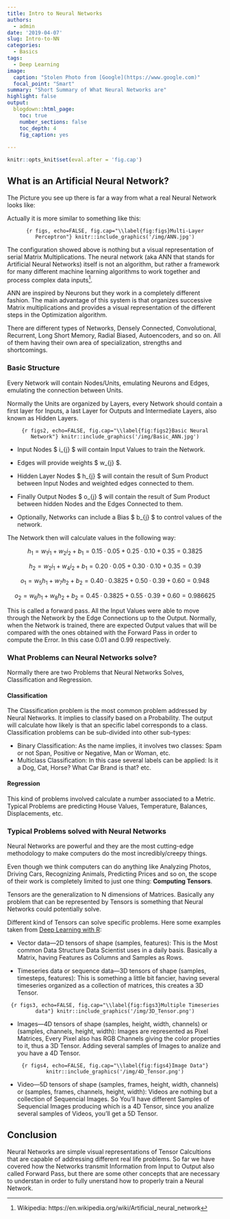 ```yaml
---
title: Intro to Neural Networks
authors: 
  - admin
date: '2019-04-07'
slug: Intro-to-NN
categories:
  - Basics
tags:
  - Deep Learning
image:
  caption: "Stolen Photo from [Google](https://www.google.com)"
  focal_point: "Smart"
summary: "Short Summary of What Neural Networks are"
highlight: false
output:
  blogdown::html_page:
    toc: true
    number_sections: false
    toc_depth: 4
    fig_caption: yes
    
---
```


```r
knitr::opts_knit$set(eval.after = 'fig.cap')
```


## What is an Artificial Neural Network?

The Picture you see up there is far a way from what a real Neural Network looks like:

Actually it is more similar to something like this:

<center>
```{r figs, echo=FALSE, fig.cap="\\label{fig:figs}Multi-Layer Perceptron"}
knitr::include_graphics('/img/ANN.jpg')
```
</center>

The configuration showed above is nothing but a visual representation of serial Matrix Multiplications. The neural network (aka ANN that stands for Artificial Neural Networks) itself is not an algorithm, but rather a framework for many different machine learning algorithms to work together and process complex data inputs^[Wikipedia: https://en.wikipedia.org/wiki/Artificial_neural_network].

ANN are inspired by Neurons but they work in a completely different fashion. The main advantage of this system is that organizes successive Matrix multiplications and provides a visual representation of the different steps in the Optimization algorithm.

There are different types of Networks, Densely Connected, Convolutional, Recurrent, Long Short Memory, Radial Biased, Autoencoders, and so on. All of them having their own area of specialization, strengths and shortcomings.

### Basic Structure

Every Network will contain Nodes/Units, emulating Neurons and Edges, emulating the connection between Units.

Normally the Units are organized by Layers, every Network should contain a first layer for Inputs, a last Layer for Outputs and Intermediate Layers, also known as Hidden Layers.

<center>
```{r figs2, echo=FALSE, fig.cap="\\label{fig:figs2}Basic Neural Network"}
knitr::include_graphics('/img/Basic_ANN.jpg')
```
</center>


+ Input Nodes $ i_{j} $ will contain Input Values to train the Network. 

+ Edges will provide weights $ w_{j} $. 

+ Hidden Layer Nodes $ h_{j} $ will contain the result of Sum Product between Input Nodes and weighted edges connected to them. 

+ Finally Output Nodes  $ o_{j} $ will contain the result of Sum Product between hidden Nodes and the Edges Connected to them.

+ Optionally, Networks can include a Bias $ b_{j} $ to control values of the network.

The Network then will calculate values in the following way:  



$$ h_{1} = w_{1} i_{1} + w_{2} i_{2} + b_{1} = 0.15 \cdot 0.05 + 0.25 \cdot 0.10 + 0.35 = 0.3825 $$


$$ h_{2} = w_{2} i_{1} + w_{4} i_{2} + b_{1} = 0.20 \cdot 0.05 + 0.30 \cdot 0.10 + 0.35 = 0.39 $$

$$ o_{1} = w_{5} h_{1} + w_{7} h_{2} + b_{2} = 0.40 \cdot 0.3825 + 0.50 \cdot 0.39 + 0.60 = 0.948 $$

$$ o_{2} = w_{6} h_{1} + w_{8} h_{2} + b_{2} = 0.45 \cdot 0.3825 + 0.55 \cdot 0.39 + 0.60 = 0.986625 $$

This is called a forward pass. All the Input Values were able to move through the Network by the Edge Connections up to the Output. Normally, when the Network is trained, there are expected Output values that will be compared with the ones obtained with the Forward Pass in order to compute the Error. In this case 0.01 and 0.99 respectively.

### What Problems can Neural Networks solve?

Normally there are two Problems that Neural Networks Solves, Classification and Regression.

#### Classification

The Classification problem is the most common problem addressed by Neural Networks. It implies to classify based on a Probability. The output will calculate how likely is that an specific label corresponds to a class.
Classification problems can be sub-divided into other sub-types:

+ Binary Classification: As the name implies, it involves two classes: Spam or not Span, Positive or Negative, Man or Woman, etc. 
+ Multiclass Classification: In this case several labels can be applied: Is it a Dog, Cat, Horse? What Car Brand is that? etc.

#### Regression
This kind of problems involved calculate a  number associated to a Metric. Typical Problems are predicting House Values, Temperature, Balances, Displacements, etc.

### Typical Problems solved with Neural Networks

Neural Networks are powerful and they are the most cutting-edge methodology to make computers do the most incredibly/creepy things.

Even though we think computers can do anything like Analyzing Photos, Driving Cars, Recognizing Animals, Predicting Prices and so on, the scope of their work is completely limited to just one thing: **Computing Tensors**.

Tensors are the generalization to N dimensions of Matrices. Basically any problem that can be represented by Tensors is something that Neural Networks could potentially solve.

Different kind of Tensors can solve specific problems. Here some examples taken from [Deep Learning with R](https://www.manning.com/books/deep-learning-with-r):

 
* Vector data—2D tensors of shape (samples, features): This is the Most common Data Structure Data Scientist uses in a daily basis. Basically a Matrix, having Features as Columns and Samples as Rows.

* Timeseries data or sequence data—3D tensors of shape (samples, timesteps, features): This is something a little bit fancier, having several timeseries organized as a collection of matrices, this creates a 3D Tensor.

<center>
```{r figs3, echo=FALSE, fig.cap="\\label{fig:figs3}Multiple Timeseries data"}
knitr::include_graphics('/img/3D_Tensor.png')
```
</center>

* Images—4D tensors of shape (samples, height, width, channels) or (samples,
channels, height, width): Images are represented as Pixel Matrices, Every Pixel also has RGB Channels giving the color properties to it, thus a 3D Tensor. Adding several samples of Images to analize and you have a 4D Tensor.

<center>
```{r figs4, echo=FALSE, fig.cap="\\label{fig:figs4}Image Data"}
knitr::include_graphics('/img/4D_Tensor.png')
```
</center>

* Video—5D tensors of shape (samples, frames, height, width, channels) or
(samples, frames, channels, height, width): Videos are nothing but a collection of Sequencial Images. So You'll have different Samples of Sequencial Images producing which is a 4D Tensor, since you analize several samples of Videos, you'll get a 5D Tensor.

## Conclusion

Neural Networks are simple visual representations of Tensor Calcultions that are capable of addressing different real life problems. So far we have covered how the Networks transmit Information from Input to Output also called Forward Pass, but there are some other concepts that are necessary to understan in order to fully unerstand how to properly train a Neural Network.



